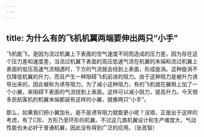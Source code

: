 ```yaml
---
---
---
```

title: 为什么有的飞机机翼两端要伸出两只“小手”
---




飞机能飞，是因为流过机翼上下表面的空气速度不同而造成的压力差。因为存在这个压力差和速度差，当流过机翼下表面的高压低速气流在机翼的末端和流过机翼上表面的低压高速气流相遇时，下方的气流就会绕到上表面，形成旋涡。这种旋涡不仅降低机翼的升力，而且产生一种阻碍飞机前进的阻力。由于这种阻力是被升力诱导出来的，因此被称为诱导阻力。为了减小这种阻力，有的飞机就在翼梢上加了一个小翼，来阻碍下表面的气流绕到上表面。这样可以减小阻力，提高升力。今天很多民航客机的机翼末端都装有这样的小翼，就像两只“小手”。

那么，如果我们把小翼加长，是不是诱导阻力就能更小呢？没错，正是出于这样的考虑，有了C形、方形乃至环形的机翼。不过这几类机翼设计和生产难度大，气动性能也未必好于普通机翼，因此没有得到广泛的应用。（张首智）